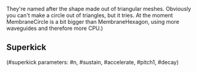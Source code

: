 They're named after the shape made out of triangular meshes. Obviously you can't make a circle out of triangles, but it tries. At the moment MembraneCircle is a bit bigger than MembraneHexagon, using more waveguides and therefore more CPU.)
</small>
== Superkick ==
(#superkick parameters: #n, #sustain, #accelerate, #pitch1, #decay)